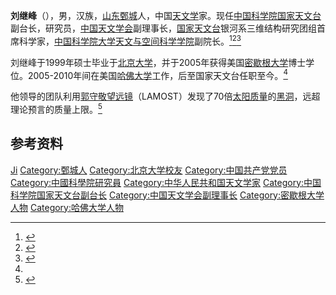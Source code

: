 '''刘继峰'''（{{bd|1973年|2月}}），男，汉族，[[山东|山东]][[鄄城|鄄城]]人，中国[[天文学|天文学]]家。现任[[中国科学院国家天文台|中国科学院国家天文台]]副台长，研究员，[[中国天文学会|中国天文学会]]副理事长，[[中国科学院国家天文台|国家天文台]]银河系三维结构研究团组首席科学家，[[中国科学院大学|中国科学院大学]][[中国科学院大学天文与空间科学学院|天文与空间科学学院]]副院长。<ref>{{Cite web|title=刘继峰：从天文爱好者到“黑洞猎手”|url=https://www.thepaper.cn/newsDetail_forward_5519193|accessdate=2020-11-15|work=澎湃新闻|archive-date=2021-10-26|archive-url=https://web.archive.org/web/20211026055920/https://www.thepaper.cn/newsDetail_forward_5519193|dead-url=no}}</ref><ref>{{Cite web|title=刘继峰|url=http://www.nao.cas.cn/gkjj/zb/xrld/201812/t20181226_5221147.html|accessdate=2020-11-15|work=国家天文台|archive-date=2020-11-24|archive-url=https://web.archive.org/web/20201124085209/http://www.nao.cas.cn/gkjj/zb/xrld/201812/t20181226_5221147.html|dead-url=no}}</ref><ref name=":0">{{Cite web|title=刘继峰----国家天文台|url=http://www.nao.cas.cn/gkjj/zb/xrld/201812/t20181226_5221147.html|access-date=2021-09-14|work=www.nao.cas.cn|archive-date=2020-11-24|archive-url=https://web.archive.org/web/20201124085209/http://www.nao.cas.cn/gkjj/zb/xrld/201812/t20181226_5221147.html|dead-url=no}}</ref>

刘继峰于1999年硕士毕业于[[北京大学|北京大学]]，并于2005年获得美国[[密歇根大学|密歇根大学]]博士学位。2005-2010年间在美国[[哈佛大学|哈佛大学]]工作，后至国家天文台任职至今。<ref name=":0" />

他领导的团队利用[[郭守敬望远镜|郭守敬望远镜]]（LAMOST）发现了70倍[[太阳质量|太阳质量]]的[[黑洞|黑洞]]，远超理论预言的质量上限。<ref>{{Cite web|title=我国天文学家发现迄今最大的恒星级黑洞|url=http://www.xinhuanet.com/politics/2019-11/28/c_1210373155.htm|accessdate=2020-11-15|last=|work=新华网|archive-date=2019-12-01|archive-url=https://web.archive.org/web/20191201223604/http://www.xinhuanet.com/politics/2019-11/28/c_1210373155.htm|dead-url=no}}</ref>

== 参考资料 ==
{{reflist}}

{{中国人物小作品}}
{{Navboxes
| title  = 刘继峰在[[中国天文学会|中国天文学会]]的职务
| list1  =
{{中国天文学会第十四届理事会}}
}}

{{Authority control}}
{{DEFAULTSORT:Liu刘}}
[[Category:刘姓|Ji]]
[[Category:鄄城人|Category:鄄城人]]
[[Category:北京大学校友|Category:北京大学校友]]
[[Category:中国共产党党员|Category:中国共产党党员]]
[[Category:中國科學院研究員|Category:中國科學院研究員]]
[[Category:中华人民共和国天文学家|Category:中华人民共和国天文学家]]
[[Category:中国科学院国家天文台副台长|Category:中国科学院国家天文台副台长]]
[[Category:中国天文学会副理事长|Category:中国天文学会副理事长]]
[[Category:密歇根大学人物|Category:密歇根大学人物]]
[[Category:哈佛大学人物|Category:哈佛大学人物]]